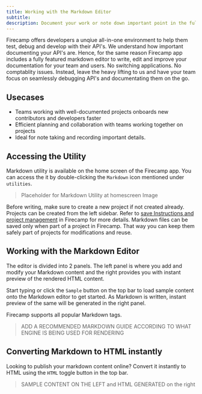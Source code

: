 ```yaml
---
title: Working with the Markdown Editor
subtitle:
description: Document your work or note down important point in the fully featured Markdown editor available in Firecamp
---
```


Firecamp offers developers a unqiue all-in-one environment to help them test, debug and develop with their API's. We understand how important documenting your API's are. Hence, for the same reason Firecamp app includes a fully featured markdown editor to write, edit and improve your documentation for your team and users. No switching applications. No comptablity issues. Instead, leave the heavy lifting to us and have your team focus on seamlessly debugging API's and documentating them on the go.

## Usecases
- Teams working with well-documented projects onboards new contributors and developers faster
- Efficient planning and collaboration with teams working together on projects
- Ideal for note taking and recording important details.

## Accessing the Utility

Markdown utility is available on the home screen of the Firecamp app. You can access the it by double-clicking the `Markdown` icon mentioned under `utilities`.

> Placeholder for Markdown Utility at homescreen Image

Before writing, make sure to create a new project if not created already. Projects can be created from the left sidebar. Refer to [save Instructions and project management](./firedocs/project_management.md) in Firecamp for more details. Markdown files can be saved only when part of a project in Firecamp. That way you can keep them safely part of projects for modifications and reuse.

## Working with the Markdown Editor

The editor is divided into 2 panels. The left panel is where you add and modify your Markdown content and the right provides you with instant preview of the rendered HTML content.

Start typing or click the `Sample` button on the top bar to load sample content onto the Markdown editor to get started. As Markdown is written, instant preview of the same will be generated in the right panel.

Firecamp supports all popular Markdown tags.

> ADD A RECOMMENDED MARKDOWN GUIDE ACCORDING TO WHAT ENGINE IS BEING USED FOR RENDERING

## Converting Markdown to HTML instantly

Looking to publish your markdown content online? Convert it instantly to HTML using the `HTML` toggle button in the top bar.

> SAMPLE CONTENT ON THE LEFT and HTML GENERATED on the right
